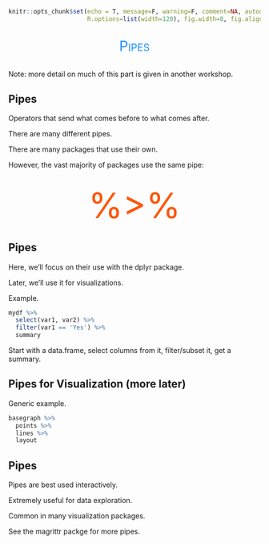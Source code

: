 ```r
knitr::opts_chunk$set(echo = T, message=F, warning=F, comment=NA, autodep=T, eval=FALSE, cache=FALSE,
                      R.options=list(width=120), fig.width=8, fig.align = 'center')
```


## 

<div style="text-align:center;font-variant:small-caps; font-size:200%; color:#1e90ff">Pipes</div>


##

Note: more detail on much of this part is given in another workshop.





## Pipes

Operators that send what comes before to what comes after.

There are many different pipes.

There are many packages that use their own.

However, the vast majority of packages use the same pipe:



## {.fadeslideslow}

<div style="text-align:center;font-variant:small-caps; font-size:500%; color:#ff5503"> %>% </div>



## Pipes

Here, we'll focus on their use with the dplyr package.

Later, we'll use it for visualizations.

Example.

```r
mydf %>% 
  select(var1, var2) %>% 
  filter(var1 == 'Yes') %>% 
  summary
```

Start with a data.frame, select columns from it, filter/subset it, get a summary.

## Pipes for Visualization (more later)

Generic example.

```r
basegraph %>% 
  points %>%
  lines %>%
  layout
```



## Pipes

Pipes are best used interactively.

Extremely useful for data exploration.

Common in many visualization packages.

See the <span class="pack">magrittr</span> packge for more pipes.


